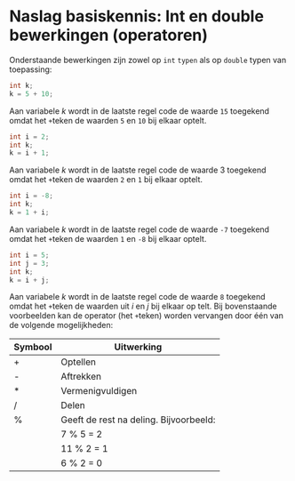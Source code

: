 # Naslag basiskennis: Int en double bewerkingen (operatoren)

Onderstaande bewerkingen zijn zowel op `int` `typen` als
op `double` typen van toepassing:
```cs
int k;
k = 5 + 10;
```
Aan variabele *k* wordt in de laatste regel code de waarde `15` toegekend
omdat het `+`teken de waarden `5` en `10` bij elkaar optelt.
```cs
int i = 2;
int k;
k = i + 1;
```
Aan variabele *k* wordt in de laatste regel code de waarde 3 toegekend
omdat het `+`teken de waarden `2` en `1` bij elkaar optelt.
```cs
int i = -8;
int k;
k = 1 + i;
```
Aan variabele *k* wordt in de laatste regel code de waarde `-7` toegekend
omdat het `+`teken de waarden `1` en `-8` bij elkaar optelt.
```cs
int i = 5;
int j = 3;
int k;
k = i + j;
```
Aan variabele *k* wordt in de laatste regel code de waarde `8` toegekend
omdat het `+`teken de waarden uit *i* en *j* bij elkaar op telt.
Bij bovenstaande voorbeelden kan de operator (het `+`teken)
worden vervangen door één van de volgende mogelijkheden:

| Symbool | Uitwerking |
| --- | --- |
| + | Optellen |
| - | Aftrekken |
| * | Vermenigvuldigen |
| / | Delen |
| % | Geeft de rest na deling. Bijvoorbeeld: |
|  | 7 % 5 = 2 |
|  | 11 % 2 = 1 |
|  | 6 % 2 = 0 |
